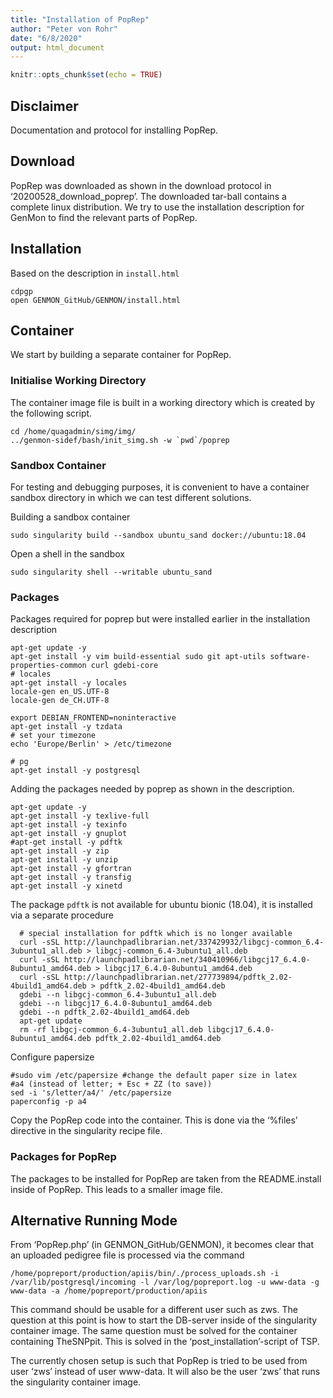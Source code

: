 ```yaml
---
title: "Installation of PopRep"
author: "Peter von Rohr"
date: "6/8/2020"
output: html_document
---
```


```r
knitr::opts_chunk$set(echo = TRUE)
```

## Disclaimer
Documentation and protocol for installing PopRep.


## Download
PopRep was downloaded as shown in the download protocol in '20200528_download_poprep'. The downloaded tar-ball contains a complete linux distribution. We try to use the installation description for GenMon to find the relevant parts of PopRep.


## Installation
Based on the description in `install.html`

```
cdpgp
open GENMON_GitHub/GENMON/install.html
```


## Container
We start by building a separate container for PopRep.


### Initialise Working Directory
The container image file is built in a working directory which is created by the following script.

```
cd /home/quagadmin/simg/img/
../genmon-sidef/bash/init_simg.sh -w `pwd`/poprep
```

### Sandbox Container
For testing and debugging purposes, it is convenient to have a container sandbox directory in which we can test different solutions.

Building a sandbox container 

```
sudo singularity build --sandbox ubuntu_sand docker://ubuntu:18.04
```

Open a shell in the sandbox

```
sudo singularity shell --writable ubuntu_sand
```

### Packages 
Packages required for poprep but were installed earlier in the installation description


```
apt-get update -y
apt-get install -y vim build-essential sudo git apt-utils software-properties-common curl gdebi-core
# locales
apt-get install -y locales
locale-gen en_US.UTF-8
locale-gen de_CH.UTF-8
  
export DEBIAN_FRONTEND=noninteractive
apt-get install -y tzdata
# set your timezone
echo 'Europe/Berlin' > /etc/timezone

# pg
apt-get install -y postgresql

```


Adding the packages needed by poprep as shown in the description. 

```
apt-get update -y
apt-get install -y texlive-full
apt-get install -y texinfo  
apt-get install -y gnuplot
#apt-get install -y pdftk
apt-get install -y zip
apt-get install -y unzip
apt-get install -y gfortran
apt-get install -y transfig
apt-get install -y xinetd
```

The package `pdftk` is not available for ubuntu bionic (18.04), it is installed via a separate procedure

```
  # special installation for pdftk which is no longer available
  curl -sSL http://launchpadlibrarian.net/337429932/libgcj-common_6.4-3ubuntu1_all.deb > libgcj-common_6.4-3ubuntu1_all.deb
  curl -sSL http://launchpadlibrarian.net/340410966/libgcj17_6.4.0-8ubuntu1_amd64.deb > libgcj17_6.4.0-8ubuntu1_amd64.deb
  curl -sSL http://launchpadlibrarian.net/277739894/pdftk_2.02-4build1_amd64.deb > pdftk_2.02-4build1_amd64.deb
  gdebi --n libgcj-common_6.4-3ubuntu1_all.deb
  gdebi --n libgcj17_6.4.0-8ubuntu1_amd64.deb
  gdebi --n pdftk_2.02-4build1_amd64.deb
  apt-get update
  rm -rf libgcj-common_6.4-3ubuntu1_all.deb libgcj17_6.4.0-8ubuntu1_amd64.deb pdftk_2.02-4build1_amd64.deb
```

Configure papersize

```
#sudo vim /etc/papersize #change the default paper size in latex
#a4 (instead of letter; + Esc + ZZ (to save))
sed -i 's/letter/a4/' /etc/papersize
paperconfig -p a4
```

Copy the PopRep code into the container. This is done via the '%files' directive in the singularity recipe file. 


### Packages for PopRep
The packages to be installed for PopRep are taken from the README.install inside of PopRep. This leads to a smaller image file.


## Alternative Running Mode
From 'PopRep.php' (in GENMON_GitHub/GENMON), it becomes clear that an uploaded pedigree file is processed via the command 

```
/home/popreport/production/apiis/bin/./process_uploads.sh -i /var/lib/postgresql/incoming -l /var/log/popreport.log -u www-data -g www-data -a /home/popreport/production/apiis
```

This command should be usable for a different user such as zws. The question at this point is how to start the DB-server inside of the singularity container image. The same question must be solved for the container containing TheSNPpit. This is solved in the 'post_installation'-script of TSP. 

The currently chosen setup is such that PopRep is tried to be used from user 'zws' instead of user www-data. It will also be the user 'zws' that runs the singularity container image.






